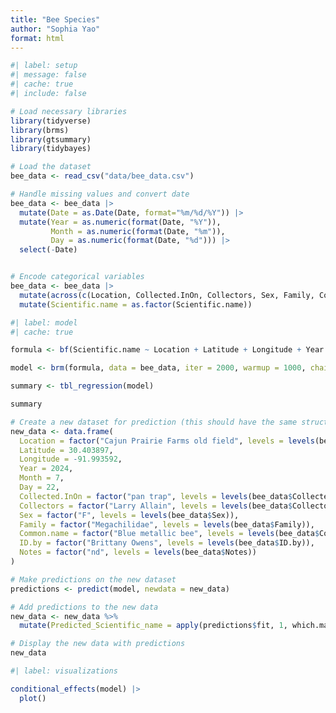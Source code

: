 ```yaml
---
title: "Bee Species"
author: "Sophia Yao"
format: html
---
```


```r
#| label: setup
#| message: false
#| cache: true
#| include: false

# Load necessary libraries
library(tidyverse)
library(brms)
library(gtsummary)
library(tidybayes)

# Load the dataset
bee_data <- read_csv("data/bee_data.csv")
```

```r
# Handle missing values and convert date
bee_data <- bee_data |> 
  mutate(Date = as.Date(Date, format="%m/%d/%Y")) |> 
  mutate(Year = as.numeric(format(Date, "%Y")),
         Month = as.numeric(format(Date, "%m")),
         Day = as.numeric(format(Date, "%d"))) |> 
  select(-Date)


# Encode categorical variables
bee_data <- bee_data |> 
  mutate(across(c(Location, Collected.InOn, Collectors, Sex, Family, Common.name, ID.by, Notes), as.factor)) |> 
  mutate(Scientific.name = as.factor(Scientific.name))
```

```r
#| label: model
#| cache: true

formula <- bf(Scientific.name ~ Location + Latitude + Longitude + Year + Month + Day + Collected.InOn + Collectors + Sex + Family + Common.name + ID.by + Notes, family = categorical())

model <- brm(formula, data = bee_data, iter = 2000, warmup = 1000, chains = 4, cores = 4)

summary <- tbl_regression(model)

summary
```

```r
# Create a new dataset for prediction (this should have the same structure as the original data)
new_data <- data.frame(
  Location = factor("Cajun Prairie Farms old field", levels = levels(bee_data$Location)),
  Latitude = 30.403897,
  Longitude = -91.993592,
  Year = 2024,
  Month = 7,
  Day = 22,
  Collected.InOn = factor("pan trap", levels = levels(bee_data$Collected.InOn)),
  Collectors = factor("Larry Allain", levels = levels(bee_data$Collectors)),
  Sex = factor("F", levels = levels(bee_data$Sex)),
  Family = factor("Megachilidae", levels = levels(bee_data$Family)),
  Common.name = factor("Blue metallic bee", levels = levels(bee_data$Common.name)),
  ID.by = factor("Brittany Owens", levels = levels(bee_data$ID.by)),
  Notes = factor("nd", levels = levels(bee_data$Notes))
)

# Make predictions on the new dataset
predictions <- predict(model, newdata = new_data)

# Add predictions to the new data
new_data <- new_data %>%
  mutate(Predicted_Scientific_name = apply(predictions$fit, 1, which.max))

# Display the new data with predictions
new_data
```

```r
#| label: visualizations

conditional_effects(model) |> 
  plot()
```

